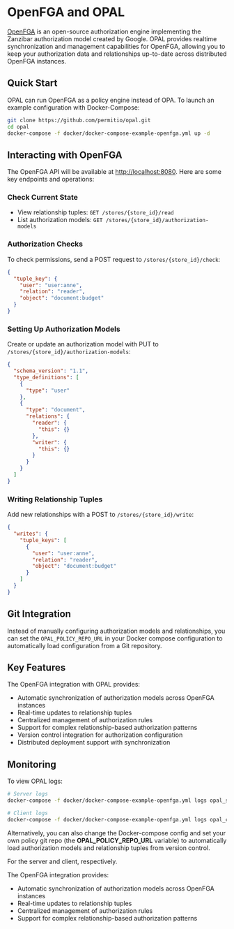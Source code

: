 # OpenFGA and OPAL

[OpenFGA](https://openfga.dev) is an open-source authorization engine implementing the Zanzibar authorization model created by Google. OPAL provides realtime synchronization and management capabilities for OpenFGA, allowing you to keep your authorization data and relationships up-to-date across distributed OpenFGA instances.

## Quick Start

OPAL can run OpenFGA as a policy engine instead of OPA. To launch an example configuration with Docker-Compose:

```bash
git clone https://github.com/permitio/opal.git
cd opal
docker-compose -f docker/docker-compose-example-openfga.yml up -d
```

## Interacting with OpenFGA

The OpenFGA API will be available at [http://localhost:8080](http://localhost:8080). Here are some key endpoints and operations:

### Check Current State
- View relationship tuples: `GET /stores/{store_id}/read`
- List authorization models: `GET /stores/{store_id}/authorization-models`

### Authorization Checks
To check permissions, send a POST request to `/stores/{store_id}/check`:
```json
{
  "tuple_key": {
    "user": "user:anne",
    "relation": "reader",
    "object": "document:budget"
  }
}
```

### Setting Up Authorization Models
Create or update an authorization model with PUT to `/stores/{store_id}/authorization-models`:
```json
{
  "schema_version": "1.1",
  "type_definitions": [
    {
      "type": "user"
    },
    {
      "type": "document",
      "relations": {
        "reader": {
          "this": {}
        },
        "writer": {
          "this": {}
        }
      }
    }
  ]
}
```

### Writing Relationship Tuples
Add new relationships with a POST to `/stores/{store_id}/write`:
```json
{
  "writes": {
    "tuple_keys": [
      {
        "user": "user:anne",
        "relation": "reader",
        "object": "document:budget"
      }
    ]
  }
}
```

## Git Integration
Instead of manually configuring authorization models and relationships, you can set the `OPAL_POLICY_REPO_URL` in your Docker compose configuration to automatically load configuration from a Git repository.

## Key Features
The OpenFGA integration with OPAL provides:
- Automatic synchronization of authorization models across OpenFGA instances
- Real-time updates to relationship tuples
- Centralized management of authorization rules
- Support for complex relationship-based authorization patterns
- Version control integration for authorization configuration
- Distributed deployment support with synchronization

## Monitoring
To view OPAL logs:
```bash
# Server logs
docker-compose -f docker/docker-compose-example-openfga.yml logs opal_server

# Client logs
docker-compose -f docker/docker-compose-example-openfga.yml logs opal_client_openfga
```

Alternatively, you can also change the Docker-compose config and set your own policy git repo (the **OPAL_POLICY_REPO_URL** variable) to automatically load authorization models and relationship tuples from version control.

For the server and client, respectively.

The OpenFGA integration provides:
- Automatic synchronization of authorization models across OpenFGA instances
- Real-time updates to relationship tuples
- Centralized management of authorization rules
- Support for complex relationship-based authorization patterns
